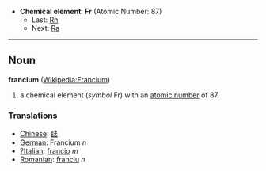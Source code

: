*'''Chemical element''': '''Fr''' (Atomic Number: 87)
**Last: [[Radon|Rn]]
**Next: [[Radium|Ra]]
----
== Noun ==
'''francium''' ([[en:Francium|Wikipedia:Francium]])

# a chemical element (''symbol'' Fr) with an [[atomic number]] of 87.

===Translations===
*[[Chinese]]: [[鍅]]
*[[German]]: Francium ''n''
*[[?Italian]]: [[francio]] ''m''
*[[Romanian]]: [[franciu]] ''n''